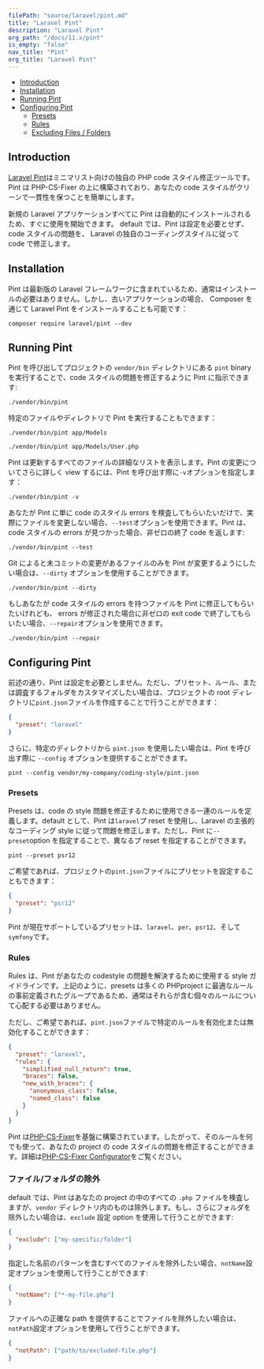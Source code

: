 ```yaml
---
filePath: "source/laravel/pint.md"
title: "Laravel Pint"
description: "Laravel Pint"
org_path: "/docs/11.x/pint"
is_empty: "false"
nav_title: "Pint"
org_title: "Laravel Pint"
---
```


- [Introduction](#introduction)
- [Installation](#installation)
- [Running Pint](#running-pint)
- [Configuring Pint](#configuring-pint)
  - [Presets](#presets)
  - [Rules](#rules)
  - [Excluding Files / Folders](#excluding-files-or-folders)

<a name="introduction"></a>

## Introduction

[Laravel Pint](https://github.com/laravel/pint)はミニマリスト向けの独自の PHP code スタイル修正ツールです。Pint は PHP-CS-Fixer の上に構築されており、あなたの code スタイルがクリーンで一貫性を保つことを簡単にします。

新規の Laravel アプリケーションすべてに Pint は自動的にインストールされるため、すぐに使用を開始できます。 default では、Pint は設定を必要とせず、 code スタイルの問題を、 Laravel の独自のコーディングスタイルに従って code で修正します。

<a name="installation"></a>

## Installation

Pint は最新版の Laravel フレームワークに含まれているため、通常はインストールの必要はありません。しかし、古いアプリケーションの場合、 Composer を通じて Laravel Pint をインストールすることも可能です：

```shell
composer require laravel/pint --dev
```

<a name="running-pint"></a>

## Running Pint

Pint を呼び出してプロジェクトの `vendor/bin` ディレクトリにある `pint` binary を実行することで、code スタイルの問題を修正するように Pint に指示できます:

```shell
./vendor/bin/pint
```

特定のファイルやディレクトリで Pint を実行することもできます：

```shell
./vendor/bin/pint app/Models

./vendor/bin/pint app/Models/User.php
```

Pint は更新するすべてのファイルの詳細なリストを表示します。Pint の変更についてさらに詳しく view するには、Pint を呼び出す際に`-v`オプションを指定します：

```shell
./vendor/bin/pint -v
```

あなたが Pint に単に code のスタイル errors を検査してもらいたいだけで、実際にファイルを変更しない場合、`--test`オプションを使用できます。Pint は、 code スタイルの errors が見つかった場合、非ゼロの終了 code を返します:

```shell
./vendor/bin/pint --test
```

Git によると未コミットの変更があるファイルのみを Pint が変更するようにしたい場合は、`--dirty` オプションを使用することができます。

```shell
./vendor/bin/pint --dirty
```

もしあなたが code スタイルの errors を持つファイルを Pint に修正してもらいたいけれども、 errors が修正された場合に非ゼロの exit code で終了してもらいたい場合、`--repair`オプションを使用できます。

```shell
./vendor/bin/pint --repair
```

<a name="configuring-pint"></a>

## Configuring Pint

前述の通り、Pint は設定を必要としません。ただし、プリセット、ルール、または調査するフォルダをカスタマイズしたい場合は、プロジェクトの root ディレクトリに`pint.json`ファイルを作成することで行うことができます：

```json
{
  "preset": "laravel"
}
```

さらに、特定のディレクトリから `pint.json` を使用したい場合は、Pint を呼び出す際に `--config` オプションを提供することができます。

```shell
pint --config vendor/my-company/coding-style/pint.json
```

<a name="presets"></a>

### Presets

Presets は、code の style 問題を修正するために使用できる一連のルールを定義します。default として、Pint は`laravel`プ reset を使用し、Laravel の主張的なコーディング style に従って問題を修正します。ただし、Pint に`--preset`option を指定することで、異なるプ reset を指定することができます。

```shell
pint --preset psr12
```

ご希望であれば、プロジェクトの`pint.json`ファイルにプリセットを設定することもできます：

```json
{
  "preset": "psr12"
}
```

Pint が現在サポートしているプリセットは、`laravel`、`per`、`psr12`、そして`symfony`です。

<a name="rules"></a>

### Rules

Rules は、Pint があなたの codestyle の問題を解決するために使用する style ガイドラインです。上記のように、presets は多くの PHPproject に最適なルールの事前定義されたグループであるため、通常はそれらが含む個々のルールについて心配する必要はありません。

ただし、ご希望であれば、`pint.json`ファイルで特定のルールを有効化または無効化することができます：

```json
{
  "preset": "laravel",
  "rules": {
    "simplified_null_return": true,
    "braces": false,
    "new_with_braces": {
      "anonymous_class": false,
      "named_class": false
    }
  }
}
```

Pint は[PHP-CS-Fixer](https://github.com/FriendsOfPHP/PHP-CS-Fixer)を基盤に構築されています。したがって、そのルールを何でも使って、あなたの project の code スタイルの問題を修正することができます。詳細は[PHP-CS-Fixer Configurator](https://mlocati.github.io/php-cs-fixer-configurator)をご覧ください。

<a name="excluding-files-or-folders"></a>

### ファイル/フォルダの除外

default では、Pint はあなたの project の中のすべての `.php` ファイルを検査しますが、`vendor` ディレクトリ内のものは除外します。もし、さらにフォルダを除外したい場合は、`exclude` 設定 option を使用して行うことができます:

```json
{
  "exclude": ["my-specific/folder"]
}
```

指定した名前のパターンを含むすべてのファイルを除外したい場合、`notName`設定オプションを使用して行うことができます:

```json
{
  "notName": ["*-my-file.php"]
}
```

ファイルへの正確な path を提供することでファイルを除外したい場合は、`notPath`設定オプションを使用して行うことができます。

```json
{
  "notPath": ["path/to/excluded-file.php"]
}
```
